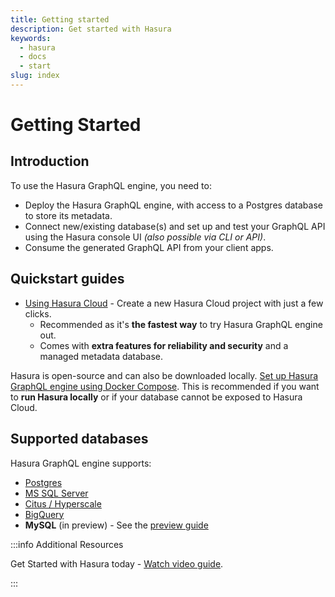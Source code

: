 ```yaml
---
title: Getting started
description: Get started with Hasura
keywords:
  - hasura
  - docs
  - start
slug: index
---
```


# Getting Started

## Introduction

To use the Hasura GraphQL engine, you need to:

- Deploy the Hasura GraphQL engine, with access to a Postgres database
  to store its metadata.
- Connect new/existing database(s) and set up and test your GraphQL
  API using the Hasura console UI _(also possible via CLI or API)_.
- Consume the generated GraphQL API from your client apps.

## Quickstart guides

- [Using Hasura Cloud](/graphql/cloud/getting-started/index.mdx#cloud-getting-started) - Create a new Hasura
  Cloud project with just a few clicks.
  - Recommended as it's **the fastest way** to try Hasura GraphQL
    engine out.
  - Comes with **extra features for reliability and security** and a
    managed metadata database.

Hasura is open-source and can also be downloaded locally.
[Set up Hasura GraphQL engine using Docker Compose](/graphql/core/getting-started/docker-simple.mdx#docker-simple).
This is recommended if you want to **run Hasura locally** or if your
database cannot be exposed to Hasura Cloud.

<!-- TODO: add link to detailed deployment guides post 2.0 content update -->

## Supported databases

Hasura GraphQL engine supports:

- [Postgres](/graphql/core/databases/postgres/index.mdx#database-postgres)
- [MS SQL Server](/graphql/core/databases/ms-sql-server/index.mdx#database-ms-sql-server)
- [Citus / Hyperscale](/graphql/core/databases/citus-hyperscale-postgres/index.mdx#database-citus-hyperscale-postgres)
- [BigQuery](/graphql/core/databases/bigquery/index.mdx#database-bigquery)
- **MySQL** (in preview) - See the [preview guide](/graphql/core/guides/mysql-preview.mdx#mysql-preview)

:::info Additional Resources

Get Started with Hasura today - [Watch video
guide](https://hasura.io/events/webinar/get-started-with-hasura/?pg=docs&plcmt=body&cta=getting-started&tech=).

:::
